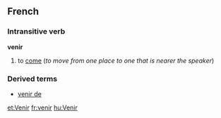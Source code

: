 ==French==
===Intransitive verb===
'''venir'''

#to [[come]] (''to move from one place to one that is nearer the speaker'')

===Derived terms===
*[[venir de]]

[[et:Venir]]
[[fr:venir]]
[[hu:Venir]]
